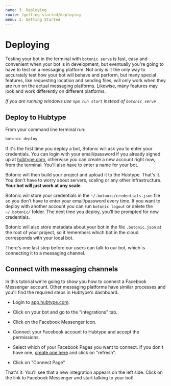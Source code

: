 ```yaml
---
name: 3. Deploying
route: /getting-started/deploying
menu: 2. Getting Started
---
```


# **Deploying**

Testing your bot in the terminal with `botonic serve` is fast, easy and convenient when your bot is in development, but eventually you're going to have to test on a messaging platform. Not only is it the only way to accurately test how your bot will behave and perform, but many special features, like requesting location and sending files, will only work when they are run on the actual messaging platforms. Likewise, many features may look and work differently on different platforms.

*If you are running windows use `npm run start` instead of `botonic serve`*

## Deploy to Hubtype

From your command line terminal run:

```bash
botonic deploy
```

If it's the first time you deploy a bot, Botonic will ask you to enter your credentials. You can login with your email/password if you already signed up at [hubtype.com](https://hubtype.com/), otherwise you can create a new account right now, from the terminal. You'll also have to enter a name for your bot.

Botonic will then build your project and upload it to the Hubtype. That's it. You don't have to worry about servers, scaling or any other infrastructure. **Your bot will just work at any scale**.

Botonic will store your credentials in the `~/.botonic/credentials.json` file so you don't have to enter your email/password every time. If you want to deploy with another account you can run `botonic logout` or delete the `~/.botonic/` folder. The next time you deploy, you'll be prompted for new credentials.

Botonic will also store metadata about your bot in the file `.botonic.json` at the root of your project, so it remembers which bot in the cloud corresponds with your local bot.

There's one last step before our users can talk to our bot, which is connecting it to a messaging channel.

## Connect with messaging channels

In this tutorial we're going to show you how to connect a Facebook Messenger account. Other messaging platforms have similar processes and you'll find the required steps in Hubtype's dashboard.

- Login to [app.hubtype.com](https://app.hubtype.com).

* Click on your bot and go to the "integrations" tab.

- Click on the Facebook Messenger icon.

* Connect your Facebook account to Hubtype and accept the permissions.

- Select which of your Facebook Pages you want to connect. If you don't have one, [create one here](https://www.facebook.com/pages/create/) and click on "refresh".

* Click on "Connect Page"

That's it. You'll see that a new integration appears on the left side. Click on the link to Facebook Messenger and start talking to your bot!